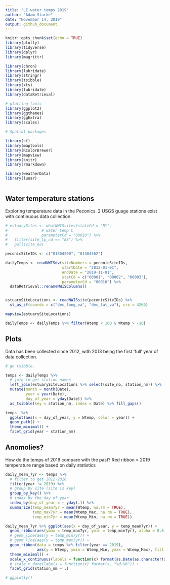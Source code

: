 ```yaml
---
title: "LI water temps 2019"
author: "Adam Starke"
date: "November 14, 2019"
output: github_document
---
```


```r
knitr::opts_chunk$set(echo = TRUE)
library(plotly)
library(tidyverse)
library(dplyr)
library(magrittr)

library(chron)
library(lubridate)
library(stringr)
library(tsibble)
library(xts)
library(lubridate)
library(dataRetrieval)

# plotting tools
library(ggplot2)
library(ggthemes)
library(ggExtra)
library(scales)

# Spatial packages

library(sf)
library(maptools)
library(RColorBrewer)
library(mapview)
library(knitr)
library(rmarkdown)

library(weatherData)
library(lunar)



```

## Water temperature stations

Exploring temperature data in the Peconics.
2 USGS guage stations exist with continuous data collection. 


```r
# estuarySites <- whatNWISsites(stateCd = "NY", 
#               # water temp C
#               parameterCd = "00010") %>% 
#   filter(site_tp_cd == "ES") %>% 
#   pull(site_no)

peconicSiteIDs <- c("01304200", "01304562")

dailyTemps <- readNWISdv(siteNumbers = peconicSiteIDs, 
                         startDate = "2013-01-01",
                         endDate = "2019-11-01",
                         statCd = c("00001", "00002", "00003"),
                         parameterCd = "00010") %>% 
  dataRetrieval::renameNWISColumns() 


estuarySiteLocations <- readNWISsite(peconicSiteIDs) %>% 
  st_as_sf(coords = c("dec_long_va", "dec_lat_va"), crs = 4269)

mapview(estuarySiteLocations)

dailyTemps <- dailyTemps %>% filter(Wtemp < 100 & Wtemp > -10) 


```

## Plots
 
Data has been collected since 2012, with 2013 being the first 'full' year of data collection.


```r
# go tsibble.

temps <- dailyTemps %>% 
  # join to get station names
  left_join(estuarySiteLocations %>% select(site_no, station_nm)) %>% 
  mutate(month = month(Date),
         year = year(Date),
         day_of_year = yday(Date)) %>% 
  as_tsibble(key = station_nm, index = Date) %>% fill_gaps()

temps  %>% 
  ggplot(aes(x = day_of_year, y = Wtemp, color = year)) +
  geom_path() + 
  theme_minimal() + 
  facet_grid(year ~ station_nm)


```

## Anomolies?  
How do the temps of 2019 compare with the past? 
Red ribbon = 2019 temperature range based on daily statistics

```r
daily_mean_7yr <- temps %>% 
  # filter to get 2012-2018
  filter(year != 2019) %>% 
  # group by site (site is key)
  group_by_key() %>%
  # index by the day of year
  index_by(day_of_year = ~ yday(.)) %>% 
  summarize(temp_mean7yr = mean(Wtemp, na.rm = TRUE),
            temp_max7yr = mean(Wtemp_Max, na.rm = TRUE),
            temp_min7yr = mean(Wtemp_Min, na.rm = TRUE))

daily_mean_7yr %>% ggplot(aes(x = day_of_year, y = temp_mean7yr)) + 
  geom_ribbon(aes(ymax = temp_max7yr, ymin = temp_min7yr), alpha = 0.6) +
  # geom_line(aes(y = temp_min7yr)) +
  # geom_line(aes(y = temp_max7yr)) + 
  geom_ribbon(data = temps %>% filter(year == 2019), 
              aes(y = Wtemp, ymin = Wtemp_Min, ymax = Wtemp_Max), fill = 'red', alpha = 0.6) + 
  theme_minimal() + 
  scale_x_continuous(labels = function(x) format(as.Date(as.character(x), "%j"), "%d-%b")) +
  # scale_x_date(labels = function(x) format(x, "%d-%b")) +
  facet_grid(station_nm ~ .) 

# ggplotly()

```

